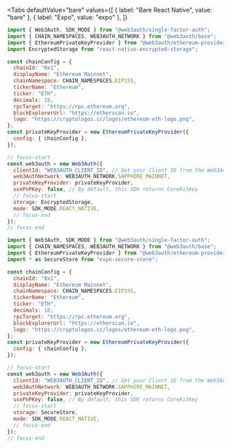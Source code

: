 
<Tabs
  defaultValue="bare"
  values={[
    { label: "Bare React Native", value: "bare" },
    { label: "Expo", value: "expo" },
  ]}
>

<TabItem value="bare">

```javascript
import { Web3Auth, SDK_MODE } from "@web3auth/single-factor-auth";
import { CHAIN_NAMESPACES, WEB3AUTH_NETWORK } from "@web3auth/base";
import { EthereumPrivateKeyProvider } from "@web3auth/ethereum-provider";
import EncryptedStorage from "react-native-encrypted-storage";

const chainConfig = {
  chainId: "0x1",
  displayName: "Ethereum Mainnet",
  chainNamespace: CHAIN_NAMESPACES.EIP155,
  tickerName: "Ethereum",
  ticker: "ETH",
  decimals: 18,
  rpcTarget: "https://rpc.ethereum.org",
  blockExplorerUrl: "https://etherscan.io",
  logo: "https://cryptologos.cc/logos/ethereum-eth-logo.png",
};
const privateKeyProvider = new EthereumPrivateKeyProvider({
  config: { chainConfig },
});

// focus-start
const web3auth = new Web3Auth({
  clientId: "WEB3AUTH_CLIENT_ID", // Get your Client ID from the Web3Auth Dashboard
  web3AuthNetwork: WEB3AUTH_NETWORK.SAPPHIRE_MAINNET,
  privateKeyProvider: privateKeyProvider,
  usePnPKey: false, // By default, this SDK returns CoreKitKey
  // focus-start
  storage: EncryptedStorage,
  mode: SDK_MODE.REACT_NATIVE,
  // focus-end
});
// focus-end
```

</TabItem>

<TabItem value="expo">

```javascript
import { Web3Auth, SDK_MODE } from "@web3auth/single-factor-auth";
import { CHAIN_NAMESPACES, WEB3AUTH_NETWORK } from "@web3auth/base";
import { EthereumPrivateKeyProvider } from "@web3auth/ethereum-provider";
import * as SecureStore from "expo-secure-store";

const chainConfig = {
  chainId: "0x1",
  displayName: "Ethereum Mainnet",
  chainNamespace: CHAIN_NAMESPACES.EIP155,
  tickerName: "Ethereum",
  ticker: "ETH",
  decimals: 18,
  rpcTarget: "https://rpc.ethereum.org",
  blockExplorerUrl: "https://etherscan.io",
  logo: "https://cryptologos.cc/logos/ethereum-eth-logo.png",
};
const privateKeyProvider = new EthereumPrivateKeyProvider({
  config: { chainConfig },
});

// focus-start
const web3auth = new Web3Auth({
  clientId: "WEB3AUTH_CLIENT_ID", // Get your Client ID from the Web3Auth Dashboard
  web3AuthNetwork: WEB3AUTH_NETWORK.SAPPHIRE_MAINNET,
  privateKeyProvider: privateKeyProvider,
  usePnPKey: false, // By default, this SDK returns CoreKitKey
  // focus-start
  storage: SecureStore,
  mode: SDK_MODE.REACT_NATIVE,
  // focus-end
});
// focus-end
```

</TabItem>

</Tabs>
